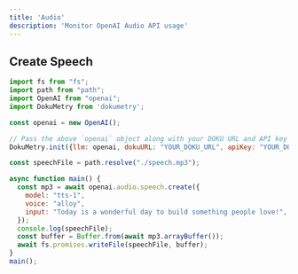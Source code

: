 ```yaml
---
title: 'Audio'
description: 'Monitor OpenAI Audio API usage'
---
```


## Create Speech

```javascript
import fs from "fs";
import path from "path";
import OpenAI from "openai";
import DokuMetry from 'dokumetry';

const openai = new OpenAI();

// Pass the above `openai` object along with your DOKU URL and API key and this will make sure that all OpenAI calls are automatically tracked.
DokuMetry.init({llm: openai, dokuURL: "YOUR_DOKU_URL", apiKey: "YOUR_DOKU_TOKEN"})

const speechFile = path.resolve("./speech.mp3");

async function main() {
  const mp3 = await openai.audio.speech.create({
    model: "tts-1",
    voice: "alloy",
    input: "Today is a wonderful day to build something people love!",
  });
  console.log(speechFile);
  const buffer = Buffer.from(await mp3.arrayBuffer());
  await fs.promises.writeFile(speechFile, buffer);
}
main();
```